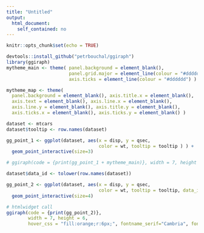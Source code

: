 ```yaml
---
title: "Untitled"
output: 
  html_document: 
    self_contained: no
---
```


```r
knitr::opts_chunk$set(echo = TRUE)
```

```r
devtools::install_github("petrbouchal/ggiraph")
library(ggiraph)
mytheme_main <- theme( panel.background = element_blank(), 
                       panel.grid.major = element_line(colour = "#dddddd"), 
                       axis.ticks = element_line(colour = "#dddddd") )

mytheme_map <- theme(
  panel.background = element_blank(), axis.title.x = element_blank(),
  axis.text = element_blank(), axis.line.x = element_blank(),
  axis.line.y = element_blank(), axis.title.y = element_blank(),
  axis.ticks.x = element_blank(), axis.ticks.y = element_blank() )

dataset <- mtcars
dataset$tooltip <- row.names(dataset)

gg_point_1 <- ggplot(dataset, aes(x = disp, y = qsec, 
                                  color = wt, tooltip = tooltip ) ) + 
  geom_point_interactive(size=3)

# ggiraph(code = {print(gg_point_1 + mytheme_main)}, width = 7, height = 6)

dataset$data_id <- tolower(row.names(dataset))

gg_point_2 <- ggplot(dataset, aes(x = disp, y = qsec, 
                                  color = wt, tooltip = tooltip, data_id = data_id ) ) + 
  geom_point_interactive(size=4)
```

```r
# htmlwidget call
ggiraph(code = {print(gg_point_2)}, 
        width = 7, height = 6, 
        hover_css = "fill:orange;r:6px;", fontname_serif="Cambria", fontname_sans="Gill Sans MT", zoompan = F)

```

